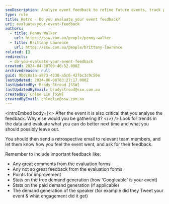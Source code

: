 ```yaml
---
seoDescription: Analyze event feedback to refine future events, track progress and identify areas for improvement.
type: rule
title: Retro - Do you evaluate your event feedback?
uri: evaluate-your-event-feedback
authors:
  - title: Penny Walker
    url: https://ssw.com.au/people/penny-walker
  - title: Brittany Lawrence
    url: https://ssw.com.au/people/brittany-lawrence
related: []
redirects:
  - do-you-evaluate-your-event-feedback
created: 2024-04-30T09:46:52.000Z
archivedreason: null
guid: 9bdc8a1a-a873-4330-a5c6-427bc3c9c50e
lastUpdated: 2024-06-08T03:27:17.000Z
lastUpdatedBy: Brady Stroud [SSW]
lastUpdatedByEmail: bradystroud@ssw.com.au
createdBy: Chloe Lin [SSW]
createdByEmail: chloelin@ssw.com.au
---
```


<introEmbed
  body={<>
After the event it is also critical that you analyse the feedback. Why else would you be gathering it?
  </>}
/>
Look for trends in the data and evaluate what you can do better next time and what you should possibly leave out.

You should then send a retrospective email to relevant team members, and let them know how you feel the event went, and ask for their feedback.

Remember to include important feedback like:

- Any great comments from the evaluation forms
- Any not so great feedback from the evaluation forms
- Points for improvement
- Stats on the free demand generation (how 'Googleable' is your event)
- Stats on the paid demand generation (if applicable)
- The demand generation of the speaker (for example did they Tweet your event & what engagement did it get)
